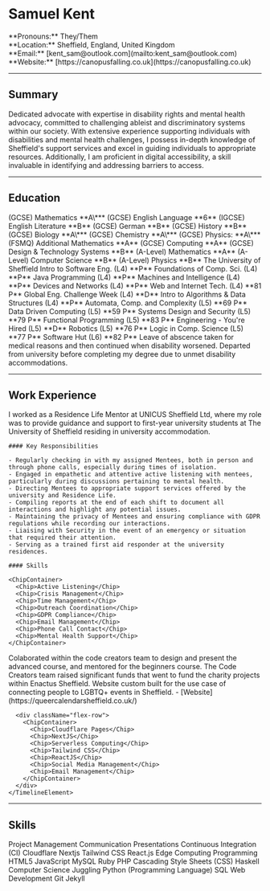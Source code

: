 
# Samuel Kent

<div className="flex flex-col sm:flex-wrap sm:flex-row">
  <div className="sm:w-1/2">**Pronouns:** They/Them</div>
  <div className="sm:w-1/2">
    **Location:** Sheffield, England, United Kingdom
  </div>
  <div className="sm:w-1/2">
    **Email:** [kent_sam@outlook.com](mailto:kent_sam@outlook.com)
  </div>
  <div className="sm:w-1/2">
    **Website:** [https://canopusfalling.co.uk](https://canopusfalling.co.uk)
  </div>
</div>

---

## Summary

Dedicated advocate with expertise in disability rights and mental health advocacy, committed to challenging ableist and discriminatory systems within our society. With extensive experience supporting individuals with disabilities and mental health challenges, I possess in-depth knowledge of Sheffield's support services and excel in guiding individuals to appropriate resources. Additionally, I am proficient in digital accessibility, a skill invaluable in identifying and addressing barriers to access.

---

## Education

<Timeline>
  <TimelineElement start="June 2016">
    <ChipContainer>
      <Chip>(GCSE) Mathematics **A\***</Chip>
    </ChipContainer>
  </TimelineElement>
  <TimelineElement start="June 2017">
    <ChipContainer>
      <Chip>(GCSE) English Language **6**</Chip>
      <Chip>(IGCSE) English Literature **B**</Chip>
      <Chip>(GCSE) German **B**</Chip>
      <Chip>(GCSE) History **B**</Chip>
      <Chip>(GCSE) Biology **A\***</Chip>
      <Chip>(GCSE) Chemistry **A\***</Chip>
      <Chip>(GCSE) Physics: **A\***</Chip>
      <Chip>(FSMQ) Additional Mathematics **A**</Chip>
      <Chip>(GCSE) Computing **A**</Chip>
      <Chip>(GCSE) Design & Technology Systems **B**</Chip>
    </ChipContainer>
  </TimelineElement>
  <TimelineElement start="June 2019">
    <ChipContainer>
      <Chip>(A-Level) Mathematics **A**</Chip>
      <Chip>(A-Level) Computer Science **B**</Chip>
      <Chip>(A-Level) Physics **B**</Chip>
    </ChipContainer>
  </TimelineElement>
  <TimelineElement
    start="Sep 2019"
    end="Dec 2023"
    title="Bachelor of Science (BSC) | Computer Science"
  >
    The University of Sheffield
  </TimelineElement>
  <TimelineElement start="2020-21">
    <ChipContainer>
      <Chip>Intro to Software Eng. (L4) **P**</Chip>
      <Chip>Foundations of Comp. Sci. (L4) **P**</Chip>
      <Chip>Java Programming (L4) **P**</Chip>
      <Chip>Machines and Intelligence (L4) **P**</Chip>
      <Chip>Devices and Networks (L4) **P**</Chip>
      <Chip>Web and Internet Tech. (L4) **81 P**</Chip>
      <Chip>Global Eng. Challenge Week (L4) **D**</Chip>
      <Chip>Intro to Algorithms & Data Structures (L4) **P**</Chip>
    </ChipContainer>
  </TimelineElement>
  <TimelineElement start="2021-22">
    <ChipContainer>
      <Chip>Automata, Comp. and Complexity (L5) **69 P**</Chip>
      <Chip>Data Driven Computing (L5) **59 P**</Chip>
      <Chip>Systems Design and Security (L5) **79 P**</Chip>
      <Chip>Functional Programming (L5) **83 P**</Chip>
      <Chip>Engineering - You're Hired (L5) **D**</Chip>
      <Chip>Robotics (L5) **76 P**</Chip>
      <Chip>Logic in Comp. Science (L5) **77 P**</Chip>
      <Chip>Software Hut (L6) **82 P**</Chip>
    </ChipContainer>
  </TimelineElement>
  <TimelineElement start="Dec 2021" end="Sept 2023">
    Leave of abscence taken for medical reasons and then continued when
    disability worsened.
  </TimelineElement>
  <TimelineElement start="Dec 2023">
    Departed from university before completing my degree due to unmet disability
    accommodations.
  </TimelineElement>
</Timeline>

---

## Work Experience

<Timeline>
  <TimelineElement
    start="Sep 2021"
    end="Feb 2022"
    title="Residence Life Mentor"
  >
    I worked as a Residence Life Mentor at UNICUS Sheffield Ltd, where my role was to provide guidance and support to first-year university students at The University of Sheffield residing in university accommodation.

    #### Key Responsibilities

    - Regularly checking in with my assigned Mentees, both in person and through phone calls, especially during times of isolation.
    - Engaged in empathetic and attentive active listening with mentees, particularly during discussions pertaining to mental health.
    - Directing Mentees to appropriate support services offered by the university and Residence Life.
    - Compiling reports at the end of each shift to document all interactions and highlight any potential issues.
    - Maintaining the privacy of Mentees and ensuring compliance with GDPR regulations while recording our interactions.
    - Liaising with Security in the event of an emergency or situation that required their attention.
    - Serving as a trained first aid responder at the university residences.

    #### Skills

    <ChipContainer>
      <Chip>Active Listening</Chip>
      <Chip>Crisis Management</Chip>
      <Chip>Time Management</Chip>
      <Chip>Outreach Coordination</Chip>
      <Chip>GDPR Compliance</Chip>
      <Chip>Email Management</Chip>
      <Chip>Phone Call Contact</Chip>
      <Chip>Mental Health Support</Chip>
    </ChipContainer>

  </TimelineElement>
  <TimelineElement
    start="Jan 2021"
    end="Jan 2022"
    title="Head Program Developer (Volunteer)"
  >
    Colaborated within the code creators team to design and present the advanced
    course, and mentored for the beginners course. The Code Creators team raised
    significant funds that went to fund the charity projects within Enactus
    Sheffield.
  </TimelineElement>
    <TimelineElement
    start="Jun 2023"
    end="present"
    title="Queer Calendar Sheffield (Volunteer)"
  >
    Website custom built for the use case of connecting people to LGBTQ+ events
    in Sheffield. - [Website](https://queercalendarsheffield.co.uk/)

      <div className="flex-row">
        <ChipContainer>
          <Chip>Cloudflare Pages</Chip>
          <Chip>NextJS</Chip>
          <Chip>Serverless Computing</Chip>
          <Chip>Tailwind CSS</Chip>
          <Chip>ReactJS</Chip>
          <Chip>Social Media Management</Chip>
          <Chip>Email Management</Chip>
        </ChipContainer>
      </div>
    </TimelineElement>

</Timeline>

---

## Skills

<ChipContainer>
  <Chip>Project Management</Chip>
  <Chip>Communication</Chip>
  <Chip>Presentations</Chip>
  <Chip>Continuous Integration (CI)</Chip>
  <Chip>Cloudflare</Chip>
  <Chip>Nextjs</Chip>
  <Chip>Tailwind CSS</Chip>
  <Chip>React.js</Chip>
  <Chip>Edge Computing</Chip>
  <Chip>Programming</Chip>
  <Chip>HTML5</Chip>
  <Chip>JavaScript</Chip>
  <Chip>MySQL</Chip>
  <Chip>Ruby</Chip>
  <Chip>PHP</Chip>
  <Chip>Cascading Style Sheets (CSS)</Chip>
  <Chip>Haskell</Chip>
  <Chip>Computer Science</Chip>
  <Chip>Juggling</Chip>
  <Chip>Python (Programming Language)</Chip>
  <Chip>SQL</Chip>
  <Chip>Web Development</Chip>
  <Chip>Git</Chip>
  <Chip>Jekyll</Chip>
</ChipContainer>

